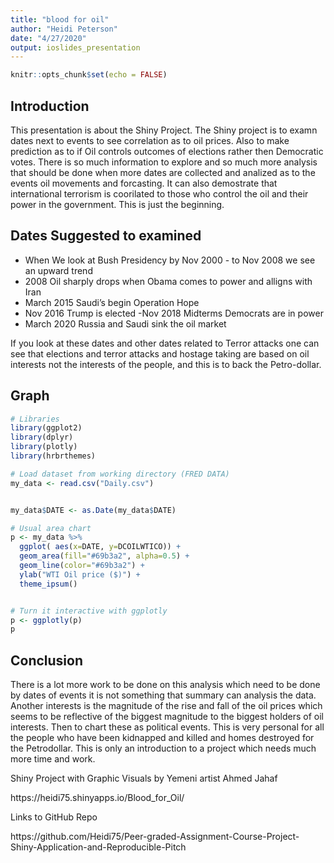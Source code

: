 ---
title: "blood for oil"
author: "Heidi Peterson"
date: "4/27/2020"
output: ioslides_presentation
---

```{r setup, include=FALSE}
knitr::opts_chunk$set(echo = FALSE)
```

## Introduction

This presentation is about the Shiny Project.   The Shiny project is to examn dates 
next to events to see correlation as to oil prices.   Also to make prediction as to 
if Oil controls outcomes of elections rather then Democratic votes.  There is so much
information to explore and so much more analysis that should be done when more dates
are collected and analized as to the events oil movements and forcasting.
It can also demostrate that international terrorism is coorilated to those who control 
the oil and their power in the government.   This is just the beginning. 

## Dates Suggested to examined

- When We look at Bush Presidency by Nov 2000 - to Nov 2008 we see an upward trend
- 2008 Oil sharply drops when Obama comes to power and alligns with Iran 
- March 2015 Saudi's begin Operation Hope
- Nov 2016 Trump is elected -Nov 2018 Midterms Democrats are in power 
- March 2020 Russia and Saudi sink the oil market

If you look at these dates and other dates related to Terror attacks one can see that elections and terror attacks and hostage taking are based on oil interests not the interests of the people, and this is to back the Petro-dollar.



## Graph


```{r, echo=FALSE}
# Libraries
library(ggplot2)
library(dplyr)
library(plotly)
library(hrbrthemes)

# Load dataset from working directory (FRED DATA)
my_data <- read.csv("Daily.csv")


my_data$DATE <- as.Date(my_data$DATE)

# Usual area chart
p <- my_data %>%
  ggplot( aes(x=DATE, y=DCOILWTICO)) +
  geom_area(fill="#69b3a2", alpha=0.5) +
  geom_line(color="#69b3a2") +
  ylab("WTI Oil price ($)") +
  theme_ipsum()


# Turn it interactive with ggplotly
p <- ggplotly(p)
p

```


    
 


## Conclusion 

There is a lot more work to be done on this analysis which need to be done by dates of events it is not something that summary can analysis the data.  Another interests is the magnitude of the rise and fall of the oil prices which seems to be reflective of the biggest magnitude to the biggest holders of oil interests.   Then to chart these as political events.   This is very personal for all the people who have been kidnapped and killed and homes destroyed for the Petrodollar.   This is only an introduction to a project which needs much more time and work. 

Shiny Project with Graphic Visuals by Yemeni artist Ahmed Jahaf

https://heidi75.shinyapps.io/Blood_for_Oil/

Links to GitHub Repo

https://github.com/Heidi75/Peer-graded-Assignment-Course-Project-Shiny-Application-and-Reproducible-Pitch

